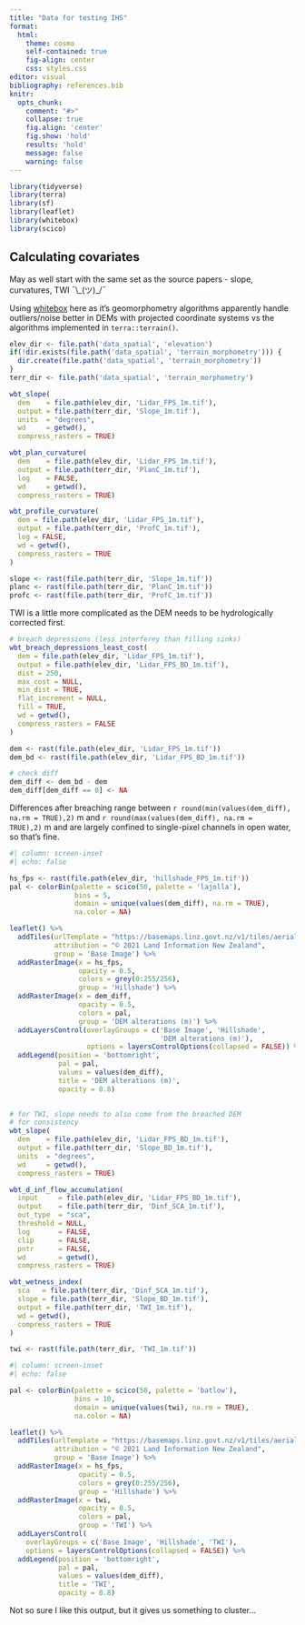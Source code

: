 ```yaml
---
title: "Data for testing IHS"
format: 
  html:
    theme: cosmo
    self-contained: true
    fig-align: center
    css: styles.css
editor: visual
bibliography: references.bib
knitr:
  opts_chunk:
    comment: "#>"
    collapse: true
    fig.align: 'center'
    fig.show: 'hold'
    results: 'hold'
    message: false
    warning: false
---
```


```r
library(tidyverse)
library(terra)
library(sf)
library(leaflet)
library(whitebox)
library(scico)
```

## Calculating covariates

May as well start with the same set as the source papers - slope, curvatures, TWI ¯\\\_(ツ)\_/¯

Using [whitebox](https://www.whiteboxgeo.com/manual/wbt_book/available_tools/geomorphometric_analysis.html#Slope) here as it's geomorphometry algorithms apparently handle outliers/noise better in DEMs with projected coordinate systems vs the algorithms implemented in `terra::terrain()`.

```r
elev_dir <- file.path('data_spatial', 'elevation')
if(!dir.exists(file.path('data_spatial', 'terrain_morphometry'))) {
  dir.create(file.path('data_spatial', 'terrain_morphometry'))
}
terr_dir <- file.path('data_spatial', 'terrain_morphometry')

wbt_slope(
  dem    = file.path(elev_dir, 'Lidar_FPS_1m.tif'),
  output = file.path(terr_dir, 'Slope_1m.tif'),
  units  = "degrees",
  wd     = getwd(),
  compress_rasters = TRUE)

wbt_plan_curvature(
  dem    = file.path(elev_dir, 'Lidar_FPS_1m.tif'),
  output = file.path(terr_dir, 'PlanC_1m.tif'),
  log    = FALSE,
  wd     = getwd(),
  compress_rasters = TRUE)

wbt_profile_curvature(
  dem = file.path(elev_dir, 'Lidar_FPS_1m.tif'),
  output = file.path(terr_dir, 'ProfC_1m.tif'),
  log = FALSE,
  wd = getwd(),
  compress_rasters = TRUE
)

slope <- rast(file.path(terr_dir, 'Slope_1m.tif'))
planc <- rast(file.path(terr_dir, 'PlanC_1m.tif'))
profc <- rast(file.path(terr_dir, 'ProfC_1m.tif'))
```

TWI is a little more complicated as the DEM needs to be hydrologically corrected first.

```r
# breach depressions (less interferey than filling sinks)
wbt_breach_depressions_least_cost(
  dem = file.path(elev_dir, 'Lidar_FPS_1m.tif'),
  output = file.path(elev_dir, 'Lidar_FPS_BD_1m.tif'),
  dist = 250,
  max_cost = NULL,
  min_dist = TRUE,
  flat_increment = NULL,
  fill = TRUE,
  wd = getwd(),
  compress_rasters = FALSE
)

dem <- rast(file.path(elev_dir, 'Lidar_FPS_1m.tif'))
dem_bd <- rast(file.path(elev_dir, 'Lidar_FPS_BD_1m.tif'))

# check diff
dem_diff <- dem_bd - dem
dem_diff[dem_diff == 0] <- NA
```

Differences after breaching range between `r round(min(values(dem_diff), na.rm = TRUE),2)` m and `r round(max(values(dem_diff), na.rm = TRUE),2)` m and are largely confined to single-pixel channels in open water, so that's fine.

```r
#| column: screen-inset
#| echo: false

hs_fps <- rast(file.path(elev_dir, 'hillshade_FPS_1m.tif'))
pal <- colorBin(palette = scico(50, palette = 'lajolla'),
                bins = 5,
                domain = unique(values(dem_diff), na.rm = TRUE),
                na.color = NA)

leaflet() %>%
  addTiles(urlTemplate = "https://basemaps.linz.govt.nz/v1/tiles/aerial/WebMercatorQuad/{z}/{x}/{y}.webp?api=c01gasx5z7qptvpjrc85ysfjzbj",
           attribution = "© 2021 Land Information New Zealand",
           group = 'Base Image') %>% 
  addRasterImage(x = hs_fps, 
                 opacity = 0.5, 
                 colors = grey(0:255/256),
                 group = 'Hillshade') %>%
  addRasterImage(x = dem_diff, 
                 opacity = 0.5, 
                 colors = pal,
                 group = 'DEM alterations (m)') %>% 
  addLayersControl(overlayGroups = c('Base Image', 'Hillshade',
                                     'DEM alterations (m)'),
                   options = layersControlOptions(collapsed = FALSE)) %>% 
  addLegend(position = 'bottomright',
            pal = pal,
            values = values(dem_diff),
            title = 'DEM alterations (m)',
            opacity = 0.8)
  
```

```r
# for TWI, slope needs to also come from the breached DEM
# for consistency
wbt_slope(
  dem    = file.path(elev_dir, 'Lidar_FPS_BD_1m.tif'),
  output = file.path(terr_dir, 'Slope_BD_1m.tif'),
  units  = "degrees",
  wd     = getwd(),
  compress_rasters = TRUE)

wbt_d_inf_flow_accumulation(
  input     = file.path(elev_dir, 'Lidar_FPS_BD_1m.tif'),
  output    = file.path(terr_dir, 'Dinf_SCA_1m.tif'),
  out_type  = "sca",
  threshold = NULL,
  log       = FALSE,
  clip      = FALSE,
  pntr      = FALSE,
  wd        = getwd(),
  compress_rasters = TRUE)

wbt_wetness_index(
  sca   = file.path(terr_dir, 'Dinf_SCA_1m.tif'),
  slope = file.path(terr_dir, 'Slope_BD_1m.tif'),
  output = file.path(terr_dir, 'TWI_1m.tif'),
  wd = getwd(),
  compress_rasters = TRUE
)

twi <- rast(file.path(terr_dir, 'TWI_1m.tif'))
```

```r
#| column: screen-inset
#| echo: false

pal <- colorBin(palette = scico(50, palette = 'batlow'),
                bins = 10,
                domain = unique(values(twi), na.rm = TRUE),
                na.color = NA)

leaflet() %>%
  addTiles(urlTemplate = "https://basemaps.linz.govt.nz/v1/tiles/aerial/WebMercatorQuad/{z}/{x}/{y}.webp?api=c01gasx5z7qptvpjrc85ysfjzbj",
           attribution = "© 2021 Land Information New Zealand",
           group = 'Base Image') %>% 
  addRasterImage(x = hs_fps, 
                 opacity = 0.5, 
                 colors = grey(0:255/256),
                 group = 'Hillshade') %>%
  addRasterImage(x = twi, 
                 opacity = 0.5, 
                 colors = pal,
                 group = 'TWI') %>% 
  addLayersControl(
    overlayGroups = c('Base Image', 'Hillshade', 'TWI'),
    options = layersControlOptions(collapsed = FALSE)) %>% 
  addLegend(position = 'bottomright',
            pal = pal,
            values = values(dem_diff),
            title = 'TWI',
            opacity = 0.8)
```

Not so sure I like this output, but it gives us something to cluster...
